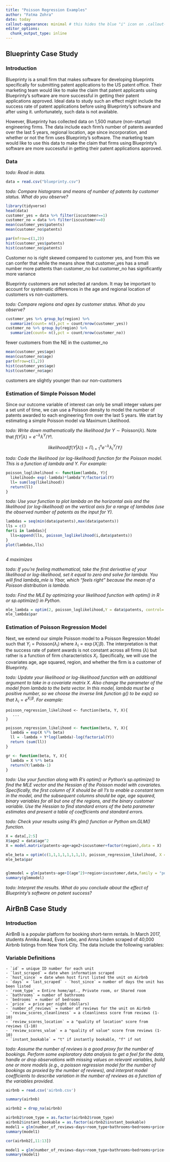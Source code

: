 ```yaml
---
title: "Poisson Regression Examples"
author: "Fatma Zohra"
date: today
callout-appearance: minimal # this hides the blue "i" icon on .callout-notes
editor_options: 
  chunk_output_type: inline
---
```


## Blueprinty Case Study

### Introduction

Blueprinty is a small firm that makes software for developing blueprints specifically for submitting patent applications to the US patent office. Their marketing team would like to make the claim that patent applicants using Blueprinty's software are more successful in getting their patent applications approved. Ideal data to study such an effect might include the success rate of patent applications before using Blueprinty's software and after using it. unfortunately, such data is not available.

However, Blueprinty has collected data on 1,500 mature (non-startup) engineering firms. The data include each firm's number of patents awarded over the last 5 years, regional location, age since incorporation, and whether or not the firm uses Blueprinty's software. The marketing team would like to use this data to make the claim that firms using Blueprinty's software are more successful in getting their patent applications approved.

### Data

*todo: Read in data.*

```r
data = read.csv("blueprinty.csv")
```

*todo: Compare histograms and means of number of patents by customer status. What do you observe?*

```r
library(tidyverse)
head(data)
customer_yes = data %>% filter(iscustomer==1)
customer_no = data %>% filter(iscustomer==0)
mean(customer_yes$patents)
mean(customer_no$patents)
```

```r
par(mfrow=c(1,2))
hist(customer_yes$patents)
hist(customer_no$patents)
```

Customer no is right skewed compared to customer yes, and from this we can confer that while the means show that customer_yes has a small number more pattents than customer_no but customer_no has significantly more variance

Blueprinty customers are not selected at random. It may be important to account for systematic differences in the age and regional location of customers vs non-customers.

*todo: Compare regions and ages by customer status. What do you observe?*

```r
customer_yes %>% group_by(region) %>% 
  summarize(count= n(),pct = count/nrow(customer_yes))
customer_no %>% group_by(region) %>% 
  summarize(count= n(),pct = count/nrow(customer_no))
```

fewer customers from the NE in the customer_no

```r

mean(customer_yes$age)
mean(customer_no$age)
par(mfrow=c(1,2))
hist(customer_yes$age)
hist(customer_no$age)

```

customers are slightly younger than our non-customers

### Estimation of Simple Poisson Model

Since our outcome variable of interest can only be small integer values per a set unit of time, we can use a Poisson density to model the number of patents awarded to each engineering firm over the last 5 years. We start by estimating a simple Poisson model via Maximum Likelihood.

*todo: Write down mathematically the likelihood for* $Y \sim \text{Poisson}(\lambda)$. Note that $f(Y|\lambda) = e^{-\lambda}\lambda^Y/Y!$.

$$
likelihood(f(Y|\lambda))=\Pi_{i=1}^ne^{-\lambda}\lambda^Y_i/Y_i!
$$

*todo: Code the likelihood (or log-likelihood) function for the Poisson model. This is a function of lambda and Y. For example:*

```r
poisson_loglikelihood <- function(lambda, Y){
  likelihood= exp(-lambda)*lambda^Y/factorial(Y)
  ll= sum(log(likelihood))
  return(ll)
}
```

*todo: Use your function to plot lambda on the horizontal axis and the likelihood (or log-likelihood) on the vertical axis for a range of lambdas (use the observed number of patents as the input for Y).*

```r
lambdas = seq(min(data$patents),max(data$patents))
lls = c()
for(i in lambdas){
  lls=append(lls, poisson_loglikelihood(i,data$patents))
}
plot(lambdas,lls)
  
```

*4 maximizes*

*todo: If you're feeling mathematical, take the first derivative of your likelihood or log-likelihood, set it equal to zero and solve for lambda. You will find lambda_mle is Ybar, which "feels right" because the mean of a Poisson distribution is lambda.*

*todo: Find the MLE by optimizing your likelihood function with optim() in R or sp.optimize() in Python.*

```r
mle_lambda = optim(2, poisson_loglikelihood,Y = data$patents, control= list(fnscale=-1))
mle_lambda$par
```

### Estimation of Poisson Regression Model

Next, we extend our simple Poisson model to a Poisson Regression Model such that $Y_i = \text{Poisson}(\lambda_i)$ where $\lambda_i = \exp(X_i'\beta)$. The interpretation is that the success rate of patent awards is not constant across all firms ($\lambda$) but rather is a function of firm characteristics $X_i$. Specifically, we will use the covariates age, age squared, region, and whether the firm is a customer of Blueprinty.

*todo: Update your likelihood or log-likelihood function with an additional argument to take in a covariate matrix X. Also change the parameter of the model from lambda to the beta vector. In this model, lambda must be a positive number, so we choose the inverse link function g() to be exp() so that* $\lambda_i = e^{X_i'\beta}$. *For example:*

```         
poisson_regression_likelihood <- function(beta, Y, X){
   ...
}
```


```r
poisson_regression_likelihood <- function(beta, Y, X){
  lambda = exp(X %*% beta) 
  ll = -lambda + Y*log(lambda)-log(factorial(Y))
  return (sum(ll))
}

```

```r
gr <- function(beta, Y, X){
  lambda = X %*% beta
  return(Y/lambda-1)
}
```

*todo: Use your function along with R's optim() or Python's sp.optimize() to find the MLE vector and the Hessian of the Poisson model with covariates. Specifically, the first column of X should be all 1's to enable a constant term in the model, and the subsequent columns should be age, age squared, binary variables for all but one of the regions, and the binary customer variable. Use the Hessian to find standard errors of the beta parameter estimates and present a table of coefficients and standard errors.*

*todo: Check your results using R's glm() function or Python sm.GLM() function.*

```r
X = data[,2:5]
X$age2 = data$age^2
X = model.matrix(patents~age+age2+iscustomer+factor(region),data = X)
```

```r
mle_beta = optim(c(1,1,1,1,1,1,1,1), poisson_regression_likelihood, X = X, Y = data$patents, control= list(fnscale=-1))
mle_beta$par
```

```         
```

```r
glmmodel = glm(patents~age+I(age^2)+region+iscustomer,data,family = "poisson")
summary(glmmodel)
```

*todo: Interpret the results. What do you conclude about the effect of Blueprinty's software on patent success?*

## AirBnB Case Study

### Introduction

AirBnB is a popular platform for booking short-term rentals. In March 2017, students Annika Awad, Evan Lebo, and Anna Linden scraped of 40,000 Airbnb listings from New York City. The data include the following variables:

::: {.callout-note collapse="true"}
### Variable Definitions

```         
- `id` = unique ID number for each unit
- `last_scraped` = date when information scraped
- `host_since` = date when host first listed the unit on Airbnb
- `days` = `last_scraped` - `host_since` = number of days the unit has been listed
- `room_type` = Entire home/apt., Private room, or Shared room
- `bathrooms` = number of bathrooms
- `bedrooms` = number of bedrooms
- `price` = price per night (dollars)
- `number_of_reviews` = number of reviews for the unit on Airbnb
- `review_scores_cleanliness` = a cleanliness score from reviews (1-10)
- `review_scores_location` = a "quality of location" score from reviews (1-10)
- `review_scores_value` = a "quality of value" score from reviews (1-10)
- `instant_bookable` = "t" if instantly bookable, "f" if not
```
:::

*todo: Assume the number of reviews is a good proxy for the number of bookings. Perform some exploratory data analysis to get a feel for the data, handle or drop observations with missing values on relevant variables, build one or more models (e.g., a poisson regression model for the number of bookings as proxied by the number of reviews), and interpret model coefficients to describe variation in the number of reviews as a function of the variables provided.*

```r
airbnb = read.csv('airbnb.csv')
```

```r
summary(airbnb)
```

```r
airbnb2 = drop_na(airbnb)

```

```r
airbnb2$room_type = as.factor(airbnb2$room_type)
airbnb2$instant_bookable = as.factor(airbnb2$instant_bookable)
model1 = glm(number_of_reviews~days+room_type+bathrooms+bedrooms+price+review_scores_cleanliness+review_scores_location+review_scores_value+instant_bookable, airbnb2,family = "poisson")
summary(model1)
```

```r
cor(airbnb2[,11:13])
```

```r
model1 = glm(number_of_reviews~days+room_type+bathrooms+bedrooms+price+review_scores_value+instant_bookable, airbnb2,family = "poisson")
summary(model1)
```
